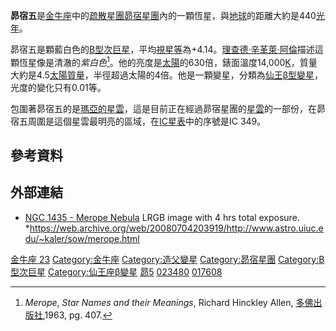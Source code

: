 {{Starbox short |
 name=昴宿五(Merope) |
 epoch=[[J2000.0|J2000.0]] |
 constell=[[金牛座|金牛座]] |
 星官=昴宿|
 ra=03<sup>h</sup> 46<sup>m</sup> 19.6<sup>s</sup> |
 dec=+23° 56' 54" |
 spectral=B6IVe |
 appmag_v=+4.14 |
 absmag_v=−1.07 | 
 dist_ly=440 |
 dist_pc=135 |
 names=金牛座 23、金牛座 V971<br />[[Star_catalogue#BS,_BSC,_HR|HR]] 1156, [[Henry_Draper_Catalogue|HD]] 23480,<br />[[Star_catalogue##BD.2FCD.2FCPD|BD]]+23 522, [[Hipparcos_catalogue|HIP]] 17608,<br />[[Star_catalogue#SAO|SAO]] 76172, GC 4512,<br />BDS 1858,<br />CCDM 03463+2357
}}
'''昴宿五'''是[[金牛座|金牛座]]中的[[疏散星團|疏散星團]][[昴宿星團|昴宿星團]]內的一顆恆星，與[[地球|地球]]的距離大約是440[[光年|光年]]。

昴宿五是顆藍白色的[[恆星分類|B型]][[次巨星|次巨星]]，平均[[視星等|視星等]]為+4.14。[[理查德·辛革萊·阿倫|理查德·辛革萊·阿倫]]描述這顆恆星像是清澈的''紫白色''<ref>''Merope'', ''Star Names and their Meanings'', Richard Hinckley Allen, [[多佛出版社|多佛出版社]],1963, pg. 407.</ref>。他的亮度是[[太陽|太陽]]的630倍，錶面溫度14,000[[熱力學溫標|K]]，質量大約是4.5[[太陽質量|太陽質量]]，半徑超過太陽的4倍。他是一顆變星，分類為[[仙王β型變星|仙王β型變星]]，光度的變化只有0.01等。

包圍著昴宿五的是[[NGC_1435|瑪亞的星雲]]，這是目前正在經過昴宿星團的[[星雲|星雲]]的一部份，在昴宿五周圍是這個星雲最明亮的區域，在[[IC星表|IC星表]]中的序號是IC 349。

== 參考資料 ==
<references/>

== 外部連結 ==
*[http://www.perseus.gr/Astro-DSO-NGC-1435.htm NGC 1435 - Merope Nebula] {{Wayback|url=http://www.perseus.gr/Astro-DSO-NGC-1435.htm |date=20200913145153 }} LRGB image with 4 hrs total exposure.                                                                                    *https://web.archive.org/web/20080704203919/http://www.astro.uiuc.edu/~kaler/sow/merope.html

{{Stars of Taurus}}
{{星官|昴宿|7|13}}
{{var-star-stub}}

[[Category:佛氏天體|金牛座 23]]
[[Category:金牛座|Category:金牛座]]
[[Category:造父變星|Category:造父變星]]
[[Category:昴宿星團|Category:昴宿星團]]
[[Category:B型次巨星|Category:B型次巨星]]
[[Category:仙王座β變星|Category:仙王座β變星]]
[[Category:昴_(星官)|昴5]]
[[Category:HD和HDE天體|023480]]
[[Category:HIP天體|017608]]